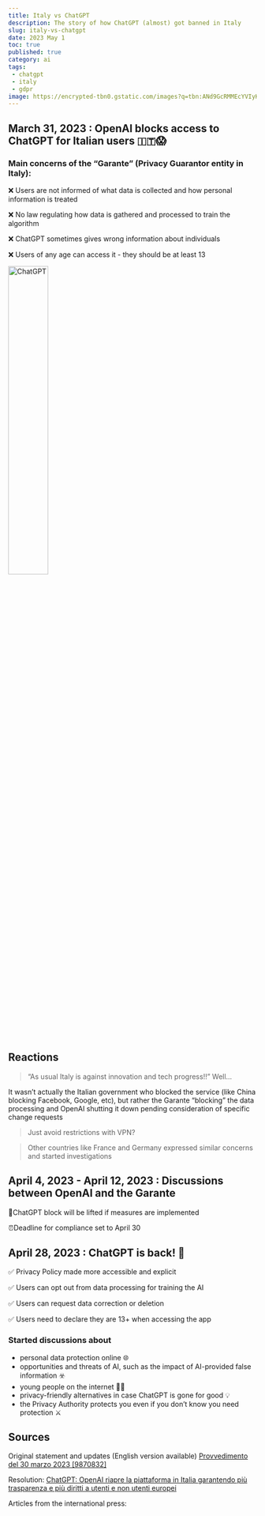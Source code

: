 ```yaml
---
title: Italy vs ChatGPT
description: The story of how ChatGPT (almost) got banned in Italy
slug: italy-vs-chatgpt
date: 2023 May 1
toc: true
published: true
category: ai
tags:
 - chatgpt
 - italy
 - gdpr
image: https://encrypted-tbn0.gstatic.com/images?q=tbn:ANd9GcRMMEcYVIyKbaT944GYAsP0uq7zdBRRBkyK_w&s
---
```


## March 31, 2023 : **OpenAI blocks access to ChatGPT** for Italian users 🇮🇹😱

### Main concerns of the “**Garante”** (Privacy Guarantor entity in Italy):

❌ Users are not informed of what data is collected and how personal information is treated

❌ No law regulating how data is gathered and processed to train the algorithm

❌ ChatGPT sometimes gives wrong information about individuals

❌ Users of any age can access it - they should be at least 13

<img
  src='https://res.cloudinary.com/dwrurydlt/image/upload/v1715630535/Blog/Chatgpt_in5l2x.jpg'
  alt='ChatGPT'
  width='40%'
/>

## Reactions

> “As usual Italy is against innovation and tech progress!!” Well…

It wasn’t actually the Italian government who blocked the service (like China blocking Facebook, Google, etc), but rather the Garante “blocking” the data processing and OpenAI shutting it down pending consideration of specific change requests

> Just avoid restrictions with VPN?

> Other countries like France and Germany expressed similar concerns and started investigations

## April 4, 2023 - April 12, 2023 : Discussions between OpenAI and the Garante

🚀ChatGPT block will be lifted if measures are implemented

⏰Deadline for compliance set to April 30

## April 28, 2023 : ChatGPT is back! 🥳

✅ Privacy Policy made more accessible and explicit

✅ Users can opt out from data processing for training the AI

✅ Users can request data correction or deletion

✅ Users need to declare they are 13+ when accessing the app

### Started discussions about

- personal data protection online 🌐
- opportunities and threats of AI, such as the impact of AI-provided false information ☣️
- young people on the internet 🧒🏻
- privacy-friendly alternatives in case ChatGPT is gone for good 💡
- the Privacy Authority protects you even if you don’t know you need protection ⚔️

## Sources

Original statement and updates (English version available) [Provvedimento del 30 marzo 2023 [9870832]](https://www.garanteprivacy.it/garante/doc.jsp?ID=9870832)

Resolution: [ChatGPT: OpenAI riapre la piattaforma in Italia garantendo più trasparenza e più diritti a utenti e non utenti europei](https://www.garanteprivacy.it/web/guest/home/docweb/-/docweb-display/docweb/9881490)

Articles from the international press:
